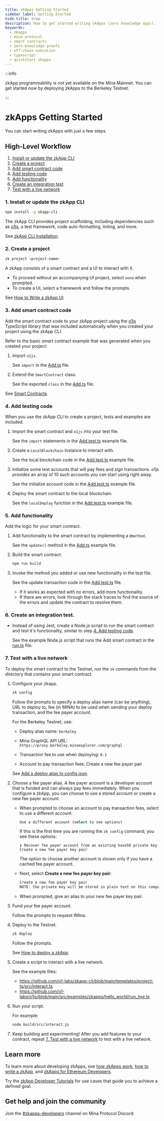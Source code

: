 ```yaml
---
title: zkApps Getting Started
sidebar_label: Getting Started
hide_title: true
description: How to get started writing zkApps (zero knowledge apps).
keywords:
  - zkapps
  - mina protocol
  - smart contracts
  - zero-knowledge proofs
  - off-chain execution
  - typescript
  - quickstart zkapps
---
```


:::info

zkApp programmability is not yet available on the Mina Mainnet. You can get started now by deploying zkApps to the Berkeley Testnet.

:::

# zkApps Getting Started

You can start writing zkApps with just a few steps.

## High-Level Workflow

1. [Install or update the zkApp CLI](#1-install-or-update-the-zkapp-cli)
1. [Create a project](#2-create-a-project)
1. [Add smart contract code](#3-add-smart-contract-code)
1. [Add testing code](#4-add-testing-code)
1. [Add functionality](#5-add-functionality)
1. [Create an integration test](#6-create-an-integration-test)
1. [Test with a live network](#7-test-with-a-live-network)

### 1. Install or update the zkApp CLI

```sh
npm install -g zkapp-cli
```

The zkApp CLI provides project scaffolding, including dependencies such as [o1js](/zkapps/o1js), a test framework, code auto-formatting, linting, and more.

See [zkApp CLI Installation](/zkapps/install-zkapp-cli).

### 2. Create a project

```sh
zk project <project-name>
```

A zkApp consists of a smart contract and a UI to interact with it. 

- To proceed without an accompanying UI project, select `none` when prompted.
- To create a UI, select a framework and follow the prompts. 

See [How to Write a zkApp UI](/zkapps/how-to-write-a-zkapp-ui).

### 3. Add smart contract code

Add the smart contract code to your zkApp project using the [o1js](/zkapps/o1js) TypeScript library that was included automatically when you created your project using the zkApp CLI.

Refer to the basic smart contract example that was generated when you created your project:

1. Import `o1js`. 

    See `import` in the [Add.ts](https://github.com/o1-labs/zkapp-cli/blob/main/templates/project-ts/src/Add.ts#L1) file.

1. Extend the `SmartContract` class.

    See the exported `class` in the [Add.ts](https://github.com/o1-labs/zkapp-cli/blob/main/templates/project-ts/src/Add.ts#L12) file. 

See [Smart Contracts](https://docs.minaprotocol.com/zkapps/o1js/smart-contracts).

### 4. Add testing code

When you use the zkApp CLI to create a project, tests and examples are included.

1. Import the smart contract and `o1js` into your test file. 

    See the `import` statements in the [Add.test.ts](https://github.com/o1-labs/zkapp-cli/blob/main/templates/project-ts/src/Add.test.ts#L1-L2) example file.

1. Create a `LocalBlockchain` instance to interact with.

    See the local blockchain code in the [Add.test.ts](https://github.com/o1-labs/zkapp-cli/blob/main/templates/project-ts/src/Add.test.ts#L27-L28) example file.

1. Initialize some test accounts that will pay fees and sign transactions. o1js provides an array of 10 such accounts you can start using right away.

    See the initialize account code in the [Add.test.ts](https://github.com/o1-labs/zkapp-cli/blob/main/templates/project-ts/src/Add.test.ts#L29-L31) example file.

1. Deploy the smart contract to the local blockchain.

    See the `localDeploy` function in the [Add.test.ts](https://github.com/o1-labs/zkapp-cli/blob/main/templates/project-ts/src/Add.test.ts#L38-L46) example file.

### 5. Add functionality

Add the logic for your smart contract.

1. Add functionality to the smart contract by implementing a `@method`.

    See the `update()` method in the [Add.ts](https://github.com/o1-labs/zkapp-cli/blob/main/templates/project-ts/src/Add.ts#L20) example file.

1. Build the smart contract:

    ```sh
    npm run build
    ```

1. Invoke the method you added or use new functionality in the test file.

    See the update transaction code in the [Add.test.ts](https://github.com/o1-labs/zkapp-cli/blob/main/templates/project-ts/src/Add.test.ts#L57-L65) file.

    - If it works as expected with no errors, add more functionality.
    - If there are errors, look through the stack traces to find the source of the errors and update the contract to resolve them.

### 6. Create an integration test.

- Instead of using Jest, create a Node.js script to run the smart contract and test it's functionality, similar to step [4. Add testing code](#4-add-testing-code).

    See the example Node.js script that runs the Add smart contract in the [run.ts](https://github.com/o1-labs/zkapp-cli/blob/main/examples/tictactoe/ts/src/run.ts) file. 

<!-- which run.ts file are we referring to? I only found run.ts for the sudoku and tictacktoe tests -->

### 7. Test with a live network

To deploy the smart contract to the Testnet, run the `zk` commands from the directory that contains your smart contract. 

1. Configure your zkapp.

    ```sh
    zk config
    ```

    Follow the prompts to specify a deploy alias name (can be anything), URL to deploy to, fee (in MINA) to be used when sending your deploy transaction, and the fee payer account. 

    For the Berkeley Testnet, use: <!-- or whatever the ITN is called, let's give that specific information -->
 
    - Deploy alias name: `berkeley` 
  
    - Mina GraphQL API URL: `https://proxy.berkeley.minaexplorer.com/graphql`
  
    - Transaction fee to use when deploying: `0.1`
  
    - Account to pay transaction fees: Create a new fee payer pair
    
    See [Add a deploy alias to config.json](/zkapps/how-to-deploy-a-zkapp#add-a-deploy-alias-to-configjson).

1. Choose a fee payer alias. A fee payer account is a developer account that is funded and can always pay fees immediately. When you configure a zkApp, you can choose to use a stored account or create a new fee payer account.

    - When prompted to choose an account to pay transaction fees, select to use a different account:

        ```sh
        Use a different account (select to see options)
        ```

        If this is the first time you are running the `zk config` command, you see these options:

        ```text
        ❯ Recover fee payer account from an existing base58 private key
        Create a new fee payer key pair
        ```

        The option to choose another account is shown only if you have a cached fee payer account.

    - Next, select **Create a new fee payer key pair**:  

        ```sh
        Create a new fee payer key pair
        NOTE: the private key will be stored in plain text on this computer.
        ```

    - When prompted, give an alias to your new fee payer key pair. 

1. Fund your fee payer account.

    Follow the prompts to request tMina. 

1. Deploy to the Testnet. <!-- don't we need to deploy? do we want to name the Testnet here? -->

    ```sh
    zk deploy
    ```

    Follow the prompts. 
    
    See [How to deploy a zkApp](/zkapps/how-to-deploy-a-zkapp).

1. Create a script to interact with a live network.

    See the example files:
    - https://github.com/o1-labs/zkapp-cli/blob/main/templates/project-ts/src/interact.ts
    - https://github.com/o1-labs/o1js/blob/main/src/examples/zkapps/hello_world/run_live.ts

1. Run your script.

    For example:

    ```sh
    node build/src/interact.js
    ```

1. Keep building and experimenting! After you add features to your contract, repeat [7. Test with a live network](#7-test-with-a-live-network) to test with a live network.

## Learn more

To learn more about developing zkApps, see [how zkApps work](/zkapps/how-zkapps-work), [how to write a zkApp](/zkapps/how-to-write-a-zkapp), and [zkApps for Ethereum Developers](/zkapps/zkapps-for-ethereum-developers).

Try the [zkApp Developer Tutorials](/zkapps/tutorials) for use cases that guide you to achieve a defined goal.

## Get help and join the community

Join the [#zkapps-developers](https://discord.com/channels/484437221055922177/915745847692636181) channel on Mina Protocol Discord. 
